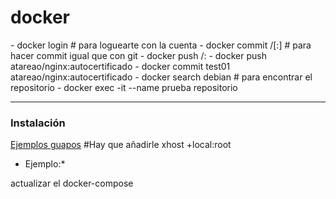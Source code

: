 = docker =
- docker login # para loguearte con la cuenta
- docker commit <contenedor existente> <usuario hub>/<repositorio>[:<tag>] # para hacer commit igual que con git
- docker push <usuario-hub>/<repositorio>:<tag>
- docker push atareao/nginx:autocertificado
- docker commit test01 atareao/nginx:autocertificado
- docker search debian # para encontrar el repositorio
- docker exec -it --name prueba repositorio
----
=== Instalación ===
{{{bash
curl -L get.docker.com -o docker-install.sh
sudo bash docker-install.sh

# Para no tener que ejecutar siempre con sudo
sudo usermod -aG docker $USER

sudo pip3 install docker-compose
}}}
[[https://blog.jessfraz.com/post/docker-containers-on-the-desktop/|Ejemplos guapos]] #Hay que añadirle xhost +local:root
*Ejemplo:*
{{{bash
xhost +local:root; \
docker run -it \
    -v /tmp/.X11-unix:/tmp/.X11-unix \ # mount the X11 socket
    -e DISPLAY=unix$DISPLAY \ # pass the display
    --device /dev/snd \ # sound
    --name tor-browser \
    jess/tor-browser
}}}

actualizar el docker-compose
{{{bash
docker-compose up --force-recreate --build -d
}}}

